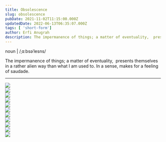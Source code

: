 ```yaml
---
title: Obsolescence
slug: obsolescence
pubDate: 2021-11-02T11:15:00.000Z
updatedDate: 2022-06-13T06:35:07.000Z
tags: [ 'short-form']
author: Erfi Anugrah
description: The impermanence of things; a matter of eventuality,  presents themselves in a rather alien way than what I am used to. In a sense, makes for a feeling of saudade.
---
```


noun | /ˌɑːbsəˈlesns/

The impermanence of things; a matter of eventuality,  presents themselves in a rather alien way than what I am used to. In a sense, makes for a feeling of saudade.

---
<div class="grid grid-cols-1 sm:grid-cols-2 md:grid-cols-3 lg:grid-cols-4 gap-4">
    <div class="col-span-1">
        <a href ="https://erfianugrah.com/content/images/2021/11/120-211005-0001.jpg"  data-fslightbox="gallery">
            <img src="https://erfianugrah.com/content/images/2021/11/120-211005-0001.jpg" />
        </a>
    </div>
    <div class="col-span-1">
        <a href ="https://erfianugrah.com/content/images/2021/11/120-211005-0002.jpg"  data-fslightbox="gallery">
            <img src="https://erfianugrah.com/content/images/2021/11/120-211005-0002.jpg" />
        </a>
    </div>
    <div class="col-span-1">
        <a href ="https://erfianugrah.com/content/images/2021/11/120-211005-0004.jpg"  data-fslightbox="gallery">
            <img src="https://erfianugrah.com/content/images/2021/11/120-211005-0004.jpg" />
        </a>
    </div>
    <div class="col-span-1">
        <a href ="https://erfianugrah.com/content/images/2021/11/120-211005-0006-2.jpg"  data-fslightbox="gallery">
            <img src="https://erfianugrah.com/content/images/2021/11/120-211005-0006-2.jpg" />
        </a>
    </div>
    <div class="col-span-1">
        <a href ="https://erfianugrah.com/content/images/2021/11/120-211005-0001-2.jpg"  data-fslightbox="gallery">
            <img src="https://erfianugrah.com/content/images/2021/11/120-211005-0001-2.jpg" />
        </a>
    </div>
    <div class="col-span-1">
        <a href ="https://erfianugrah.com/content/images/2021/11/120-211005-0004-2.jpg"  data-fslightbox="gallery">
            <img src="https://erfianugrah.com/content/images/2021/11/120-211005-0004-2.jpg" />
        </a>
    </div>
    <div class="col-span-1">
        <a href ="https://erfianugrah.com/content/images/2021/11/120-211005-0002-2.jpg"  data-fslightbox="gallery">
            <img src="https://erfianugrah.com/content/images/2021/11/120-211005-0002-2.jpg" />
        </a>
    </div>
    <div class="col-span-1">
        <a href ="https://erfianugrah.com/content/images/2021/11/120-211005-0001-3.jpg"  data-fslightbox="gallery">
            <img src="https://erfianugrah.com/content/images/2021/11/120-211005-0001-3.jpg" />
        </a>
    </div>
    <div class="col-span-1">
        <a href ="https://erfianugrah.com/content/images/2021/11/120-211005-0007.jpg"  data-fslightbox="gallery">
            <img src="https://erfianugrah.com/content/images/2021/11/120-211005-0007.jpg" />
        </a>
    </div>
    <div class="col-span-1">
        <a href ="https://erfianugrah.com/content/images/2021/11/120-211005-0005-1.jpg"  data-fslightbox="gallery">
            <img src="https://erfianugrah.com/content/images/2021/11/120-211005-0005-1.jpg" />
        </a>
    </div>
    <div class="col-span-1">
        <a href ="https://erfianugrah.com/content/images/2021/11/120-211005-0009.jpg"  data-fslightbox="gallery">
            <img src="https://erfianugrah.com/content/images/2021/11/120-211005-0009.jpg" />
        </a>
    </div>
</div>